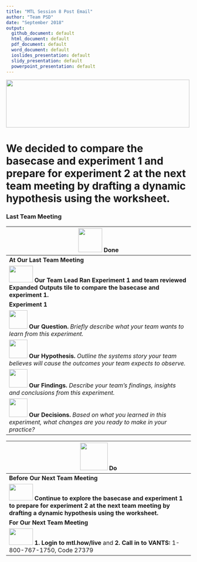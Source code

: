 ```yaml
---
title: "MTL Session 8 Post Email"
author: "Team PSD"
date: "September 2018"
output: 
  github_document: default
  html_document: default
  pdf_document: default
  word_document: default
  ioslides_presentation: default
  slidy_presentation: default
  powerpoint_presentation: default
---
```



<!-- MTL Logo, HTML img tag -->
<img src = "https://raw.githubusercontent.com/lzim/teampsd/teampsd_style/mtl_logo/mtl_testdontguess_sm.png"
     height = "130" width = "500"> 

# We decided to compare the basecase and experiment 1 and prepare for experiment 2 at the next team meeting by drafting a dynamic hypothesis using the worksheet.

### Last Team Meeting
<!-- Do/Done Tables -->
| <img src = "https://raw.githubusercontent.com/lzim/teampsd/hexagon_icons/np_hexagon-check-mark_309690_003F72.png" height = "65" width = "65"> **Done** | 
| --- |
|**At Our Last Team Meeting**|
| [<img src = "https://raw.githubusercontent.com/lzim/teampsd/master/resources/logos/mtl_how_sim.png" height = "45" width = "65">](http://mtl.how/sim) **Our Team Lead Ran Experiment 1 and team reviewed Expanded Outputs tile to compare the basecase and experiment 1.** |
**Experiment 1** |
<img src = "https://raw.githubusercontent.com/lzim/teampsd/master/resources/icons/mtl_question.png" height = "50" width = "50" style = "display: inline-block"/> **Our Question.** *Briefly describe what your team wants to learn from this experiment.* |
<img src = "https://raw.githubusercontent.com/lzim/teampsd/master/resources/icons/mtl_hypothesis.png" height = "50" width = "50" style = "display: inline-block"/> **Our Hypothesis.** *Outline the systems story your team believes will cause the outcomes your team expects to observe.*| 
<img src = "https://raw.githubusercontent.com/lzim/teampsd/master/resources/icons/mtl_findings.png" height = "50" width = "50" style = "display: inline-block"/> **Our Findings.** *Describe your team's findings, insights and conclusions from this experiment.*  |
  <img src = "https://raw.githubusercontent.com/lzim/teampsd/master/resources/icons/mtl_decisions.png" height = "50" width = "50" style = "display: inline-block"/> **Our Decisions.** *Based on what you learned in this experiment, what changes are you ready to make in your practice?*  |

<img src = "https://raw.githubusercontent.com/lzim/teampsd/hexagon_icons/np_synchronize_778914_003F72.png" height = "75" width = "75"> **Do** |
| --- |
|**Before Our Next Team Meeting**|
|[<img src = "https://raw.githubusercontent.com/lzim/teampsd/master/resources/logos/mtl_how_sim.png" height = "45" width = "65">](http://mtl.how/sim) **Continue to explore the basecase and experiment 1 to prepare for experiment 2 at the next team meeting by drafting a dynamic hypothesis using the worksheet.**  |
|**For Our Next Team Meeting**|
[<img src = "https://github.com/lzim/teampsd/blob/master/resources/logos/mtl_live_sq_sm.png" height = "45" width = "65">](http://mtl.how/live) **1. Login to mtl.how/live** and **2. Call in to VANTS:** 1-800-767-1750, Code 27379 |


